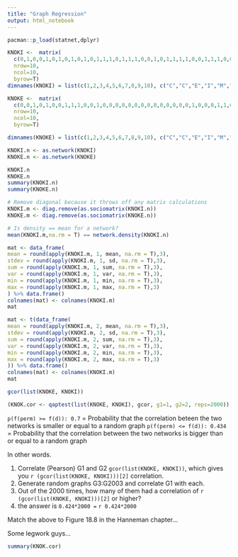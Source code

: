 ```yaml
---
title: "Graph Regression"
output: html_notebook
---
```


```r
pacman::p_load(statnet,dplyr)
```

```r
KNOKI <-  matrix(
  c(0,1,0,0,1,0,1,0,1,0,1,0,1,1,1,0,1,1,1,0,0,1,0,1,1,1,1,0,0,1,1,1,0,0,1,0,1,0,0,0,1,1,1,1,0,0,1,1,1,1,0,0,1,0,0,0,1,0,1,0,0,1,0,1,1,0,0,0,0,0,1,1,0,1,1,0,1,0,1,0,0,1,0,0,1,0,1,0,0,0,1,1,1,0,1,0,1,0,0,0),
  nrow=10,
  ncol=10,
  byrow=T)
dimnames(KNOKI) = list(c(1,2,3,4,5,6,7,8,9,10), c("C","C","E","I","M","W","N","U","W","W"))

KNOKE <-  matrix(
  c(0,0,1,0,1,0,0,1,1,1,0,0,1,0,0,0,0,0,0,0,0,0,0,0,0,0,0,1,0,0,0,1,1,0,0,0,1,1,1,0,0,1,1,0,0,0,0,1,1,0,0,0,0,0,0,0,0,0,0,0,0,1,0,0,0,0,0,1,0,0,0,0,0,0,0,0,0,0,1,1,0,0,1,0,0,0,0,1,0,0,0,0,0,0,0,0,0,0,0,0),
  nrow=10,
  ncol=10,
  byrow=T)

dimnames(KNOKE) = list(c(1,2,3,4,5,6,7,8,9,10), c("C","C","E","I","M","W","N","U","W","W"))

KNOKI.n <- as.network(KNOKI)
KNOKE.n <- as.network(KNOKE)
```

```r
KNOKI.n
KNOKE.n
summary(KNOKI.n)
summary(KNOKE.n)
```

```r
# Remove diagonal because it throws off any matrix calculations
KNOKI.m <- diag.remove(as.sociomatrix(KNOKI.n)) 
KNOKE.m <- diag.remove(as.sociomatrix(KNOKE.n))

# Is density == mean for a network?
mean(KNOKI.m,na.rm = T) == network.density(KNOKI.n)
```

```r
mat <- data_frame(
mean = round(apply(KNOKI.m, 1, mean, na.rm = T),3),
stdev = round(apply(KNOKI.m, 1, sd, na.rm = T),3),
sum = round(apply(KNOKI.m, 1, sum, na.rm = T),3),
var = round(apply(KNOKI.m, 1, var, na.rm = T),3),
min = round(apply(KNOKI.m, 1, min, na.rm = T),3),
max = round(apply(KNOKI.m, 1, max, na.rm = T),3)
) %>% data.frame()
colnames(mat) <- colnames(KNOKI.m)
mat
```

```r
mat <- t(data_frame(
mean = round(apply(KNOKI.m, 2, mean, na.rm = T),3),
stdev = round(apply(KNOKI.m, 2, sd, na.rm = T),3),
sum = round(apply(KNOKI.m, 2, sum, na.rm = T),3),
var = round(apply(KNOKI.m, 2, var, na.rm = T),3),
min = round(apply(KNOKI.m, 2, min, na.rm = T),3),
max = round(apply(KNOKI.m, 2, max, na.rm = T),3)
)) %>% data.frame()
colnames(mat) <- colnames(KNOKI.m)
mat
```

```r
gcor(list(KNOKE, KNOKI))
```


```r
(KNOK.cor <- qaptest(list(KNOKE, KNOKI), gcor, g1=1, g2=2, reps=2000))
```
`p(f(perm) >= f(d)): 0.7`  = Probability that the correlation beteen the two networks is smaller or equal to a random graph
`p(f(perm) <= f(d)): 0.434` = Probability that the correlation between the two networks is bigger than or equal to a random graph

In other words. 
  
  1. Correlate (Pearson) G1 and G2 ```gcor(list(KNOKE, KNOKI))```, which gives you  ```r (gcor(list(KNOKE, KNOKI)))[2]``` correlation.
  2. Generate random graphs G3:G2003 and correlate G1 with each.
  3. Out of the 2000 times, how many of them had a correlation of ```r (gcor(list(KNOKE, KNOKI)))[2]``` or higher?
  4. the answer is ```0.424*2000 = ``` ```r 0.424*2000```
  
Match the above to Figure 18.8 in the Hanneman chapter...

Some legwork guys...

```r
summary(KNOK.cor)
```
